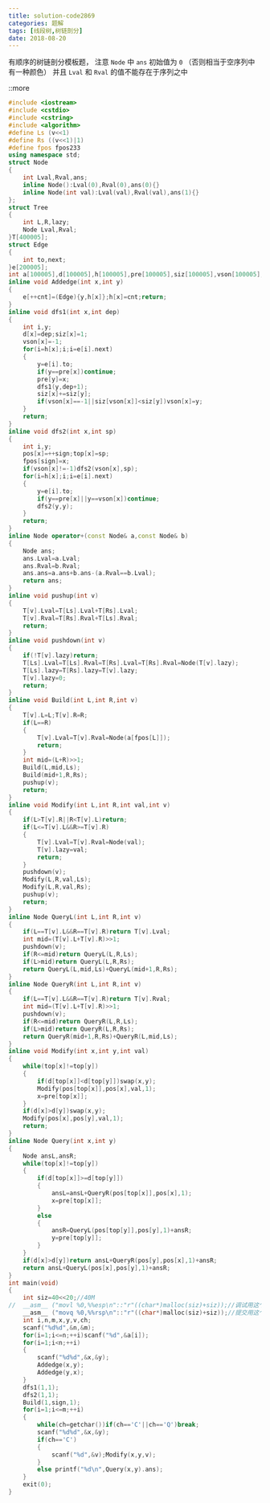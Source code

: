 ```yaml
---
title: solution-code2869
categories: 题解
tags: [线段树,树链剖分]
date: 2018-08-20
---
```


有顺序的树链剖分模板题，
注意 `Node` 中 `ans` 初始值为 `0`
（否则相当于空序列中有一种颜色）
并且 `Lval` 和 `Rval` 的值不能存在于序列之中

::more


```cpp
#include <iostream>
#include <cstdio>
#include <cstring>
#include <algorithm>
#define Ls (v<<1)
#define Rs ((v<<1)|1)
#define fpos fpos233
using namespace std;
struct Node
{
	int Lval,Rval,ans;
	inline Node():Lval(0),Rval(0),ans(0){}
	inline Node(int val):Lval(val),Rval(val),ans(1){}
};
struct Tree
{
	int L,R,lazy;
	Node Lval,Rval;
}T[400005];
struct Edge
{
	int to,next;
}e[200005];
int a[100005],d[100005],h[100005],pre[100005],siz[100005],vson[100005],top[100005],pos[100005],fpos[100005],cnt,sign;
inline void Addedge(int x,int y)
{
	e[++cnt]=(Edge){y,h[x]};h[x]=cnt;return;
}
inline void dfs1(int x,int dep)
{
	int i,y;
	d[x]=dep;siz[x]=1;
	vson[x]=-1;
	for(i=h[x];i;i=e[i].next)
	{
		y=e[i].to;
		if(y==pre[x])continue;
		pre[y]=x;
		dfs1(y,dep+1);
		siz[x]+=siz[y];
		if(vson[x]==-1||siz[vson[x]]<siz[y])vson[x]=y;
	}
	return;
}
inline void dfs2(int x,int sp)
{
	int i,y;
	pos[x]=++sign;top[x]=sp;
	fpos[sign]=x;
	if(vson[x]!=-1)dfs2(vson[x],sp);
	for(i=h[x];i;i=e[i].next)
	{
		y=e[i].to;
		if(y==pre[x]||y==vson[x])continue;
		dfs2(y,y);
	}
	return;
}
inline Node operator+(const Node& a,const Node& b)
{
	Node ans;
	ans.Lval=a.Lval;
	ans.Rval=b.Rval;
	ans.ans=a.ans+b.ans-(a.Rval==b.Lval);
	return ans;
}
inline void pushup(int v)
{
	T[v].Lval=T[Ls].Lval+T[Rs].Lval;
	T[v].Rval=T[Rs].Rval+T[Ls].Rval;
	return;
}
inline void pushdown(int v)
{
	if(!T[v].lazy)return;
	T[Ls].Lval=T[Ls].Rval=T[Rs].Lval=T[Rs].Rval=Node(T[v].lazy);
	T[Ls].lazy=T[Rs].lazy=T[v].lazy;
	T[v].lazy=0;
	return;
}
inline void Build(int L,int R,int v)
{
	T[v].L=L;T[v].R=R;
	if(L==R)
	{
		T[v].Lval=T[v].Rval=Node(a[fpos[L]]);
		return;
	}
	int mid=(L+R)>>1;
	Build(L,mid,Ls);
	Build(mid+1,R,Rs);
	pushup(v);
	return;
}
inline void Modify(int L,int R,int val,int v)
{
	if(L>T[v].R||R<T[v].L)return;
	if(L<=T[v].L&&R>=T[v].R)
	{
		T[v].Lval=T[v].Rval=Node(val);
		T[v].lazy=val;
		return;
	}
	pushdown(v);
	Modify(L,R,val,Ls);
	Modify(L,R,val,Rs);
	pushup(v);
	return;
}
inline Node QueryL(int L,int R,int v)
{
	if(L==T[v].L&&R==T[v].R)return T[v].Lval;
	int mid=(T[v].L+T[v].R)>>1;
	pushdown(v);
	if(R<=mid)return QueryL(L,R,Ls);
	if(L>mid)return QueryL(L,R,Rs);
	return QueryL(L,mid,Ls)+QueryL(mid+1,R,Rs);
}
inline Node QueryR(int L,int R,int v)
{
	if(L==T[v].L&&R==T[v].R)return T[v].Rval;
	int mid=(T[v].L+T[v].R)>>1;
	pushdown(v);
	if(R<=mid)return QueryR(L,R,Ls);
	if(L>mid)return QueryR(L,R,Rs);
	return QueryR(mid+1,R,Rs)+QueryR(L,mid,Ls);
}
inline void Modify(int x,int y,int val)
{
	while(top[x]!=top[y])
	{
		if(d[top[x]]<d[top[y]])swap(x,y);
		Modify(pos[top[x]],pos[x],val,1);
		x=pre[top[x]];
	}
	if(d[x]>d[y])swap(x,y);
	Modify(pos[x],pos[y],val,1);
	return;
}
inline Node Query(int x,int y)
{
	Node ansL,ansR;
	while(top[x]!=top[y])
	{
		if(d[top[x]]>=d[top[y]])
		{
			ansL=ansL+QueryR(pos[top[x]],pos[x],1);
			x=pre[top[x]];
		}
		else
		{
			ansR=QueryL(pos[top[y]],pos[y],1)+ansR;
			y=pre[top[y]];
		}
	}
	if(d[x]>d[y])return ansL+QueryR(pos[y],pos[x],1)+ansR;
	return ansL+QueryL(pos[x],pos[y],1)+ansR;
}
int main(void)
{
	int siz=40<<20;//40M
//	__asm__ ("movl %0,%%esp\n"::"r"((char*)malloc(siz)+siz));//调试用这个
	__asm__ ("movq %0,%%rsp\n"::"r"((char*)malloc(siz)+siz));//提交用这个
	int i,n,m,x,y,v,ch;
	scanf("%d%d",&n,&m);
	for(i=1;i<=n;++i)scanf("%d",&a[i]);
	for(i=1;i<n;++i)
	{
		scanf("%d%d",&x,&y);
		Addedge(x,y);
		Addedge(y,x);
	}
	dfs1(1,1);
	dfs2(1,1);
	Build(1,sign,1);
	for(i=1;i<=m;++i)
	{
		while(ch=getchar())if(ch=='C'||ch=='Q')break;
		scanf("%d%d",&x,&y);
		if(ch=='C')
		{
			scanf("%d",&v);Modify(x,y,v);
		}
		else printf("%d\n",Query(x,y).ans);
	}
	exit(0);
}
```
